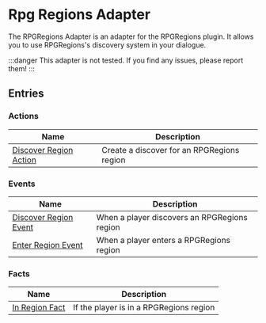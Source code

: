# Rpg Regions Adapter

The RPGRegions Adapter is an adapter for the RPGRegions plugin. It allows you to use RPGRegions's discovery system in your dialogue.

:::danger
This adapter is not tested. If you find any issues, please report them!
:::

## Entries

### Actions

| Name | Description |
| ---- | ----------- |
| [Discover Region Action](RPGRegionsAdapter/entries/action/discover_rpg_region) | Create a discover for an RPGRegions region |

### Events

| Name | Description |
| ---- | ----------- |
| [Discover Region Event](RPGRegionsAdapter/entries/event/on_discover_rpg_region) | When a player discovers an RPGRegions region |
| [Enter Region Event](RPGRegionsAdapter/entries/event/on_enter_rpg_region) | When a player enters a RPGRegions region |

### Facts

| Name | Description |
| ---- | ----------- |
| [In Region Fact](RPGRegionsAdapter/entries/fact/in_rpg_region_fact) | If the player is in a RPGRegions region |

